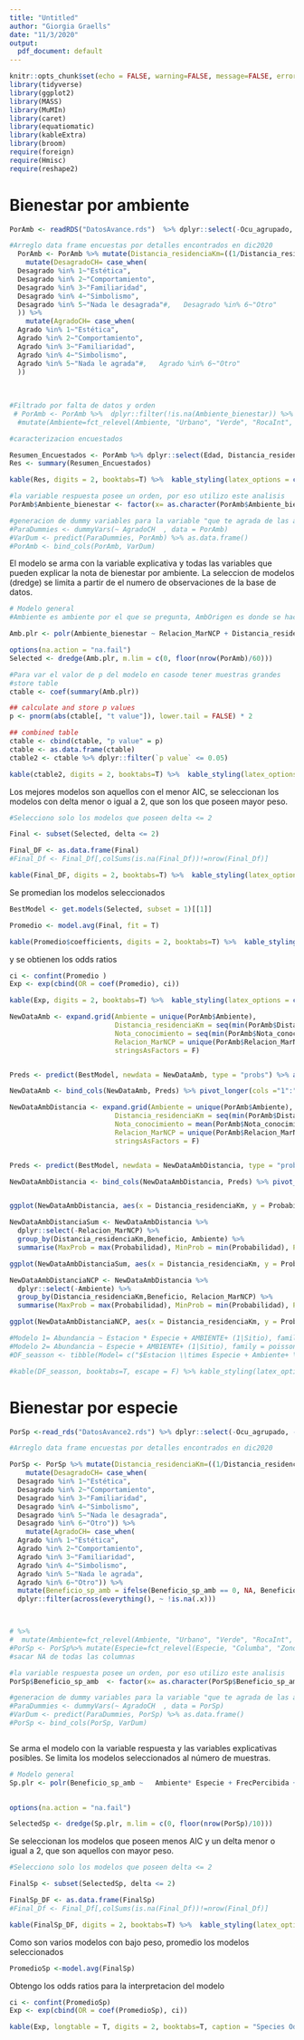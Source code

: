 ```yaml
---
title: "Untitled"
author: "Giorgia Graells"
date: "11/3/2020"
output:
  pdf_document: default
---
```


```r
knitr::opts_chunk$set(echo = FALSE, warning=FALSE, message=FALSE, error=F)
library(tidyverse)
library(ggplot2)
library(MASS)
library(MuMIn)
library(caret)
library(equatiomatic)
library(kableExtra)
library(broom)
require(foreign)
require(Hmisc)
require(reshape2)
```

# Bienestar por ambiente

```r
PorAmb <- readRDS("DatosAvance.rds")  %>% dplyr::select(-Ocu_agrupado, -Encuestador, -Ingresos, -Integrantes_familia, -Ingreso_percap)  

#Arreglo data frame encuestas por detalles encontrados en dic2020
  PorAmb <- PorAmb %>% mutate(Distancia_residenciaKm=((1/Distancia_residenciaKm)-1)) %>% 
    mutate(DesagradoCH= case_when(
  Desagrado %in% 1~"Estética",
  Desagrado %in% 2~"Comportamiento",
  Desagrado %in% 3~"Familiaridad",
  Desagrado %in% 4~"Simbolismo",
  Desagrado %in% 5~"Nada le desagrada"#,   Desagrado %in% 6~"Otro"
  )) %>% 
    mutate(AgradoCH= case_when(
  Agrado %in% 1~"Estética",
  Agrado %in% 2~"Comportamiento",
  Agrado %in% 3~"Familiaridad",
  Agrado %in% 4~"Simbolismo",
  Agrado %in% 5~"Nada le agrada"#,   Agrado %in% 6~"Otro"
  ))
  
    
  
#Filtrado por falta de datos y orden
 # PorAmb <- PorAmb %>%  dplyr::filter(!is.na(Ambiente_bienestar)) %>%
  #mutate(Ambiente=fct_relevel(Ambiente, "Urbano", "Verde", "RocaInt", "PlayaInt", "PlayaNat"))

```


```r
#caracterizacion encuestados

Resumen_Encuestados <- PorAmb %>% dplyr::select(Edad, Distancia_residenciaKm, Nota_conocimiento, Participacion_avistamiento, Ambiente_bienestar)
Res <- summary(Resumen_Encuestados)

kable(Res, digits = 2, booktabs=T) %>%  kable_styling(latex_options = c("scale_down"), font_size = 11)

```



```r
#la variable respuesta posee un orden, por eso utilizo este analisis
PorAmb$Ambiente_bienestar <- factor(x= as.character(PorAmb$Ambiente_bienestar), ordered= T)
```



```r
#generacion de dummy variables para la variable "que te agrada de las aves?"
#ParaDummies <- dummyVars(~ AgradoCH  , data = PorAmb)
#VarDum <- predict(ParaDummies, PorAmb) %>% as.data.frame()
#PorAmb <- bind_cols(PorAmb, VarDum)

```


El modelo se arma con la variable explicativa y todas las variables que pueden explicar la nota de bienestar por ambiente. La seleccion de modelos (dredge) se limita a partir de el numero de observaciones de la base de datos.

```r
# Modelo general
#Ambiente es ambiente por el que se pregunta, AmbOrigen es donde se hace la encuesta

Amb.plr <- polr(Ambiente_bienestar ~ Relacion_MarNCP + Distancia_residenciaKm+  Nota_conocimiento+ AmbOrigen+ Ambiente + AgradoCH , data = PorAmb, Hess=TRUE)

options(na.action = "na.fail")       
Selected <- dredge(Amb.plr, m.lim = c(0, floor(nrow(PorAmb)/60)))

```




```r
#Para var el valor de p del modelo en casode tener muestras grandes
#store table
ctable <- coef(summary(Amb.plr))

## calculate and store p values
p <- pnorm(abs(ctable[, "t value"]), lower.tail = FALSE) * 2

## combined table
ctable <- cbind(ctable, "p value" = p)
ctable <- as.data.frame(ctable)
ctable2 <- ctable %>% dplyr::filter(`p value` <= 0.05)

kable(ctable2, digits = 2, booktabs=T) %>%  kable_styling(latex_options = c("scale_down"), font_size = 11)


```


Los mejores modelos son aquellos con el menor AIC, se seleccionan los modelos con delta menor o igual a 2, que son los que poseen mayor peso.



```r
#Selecciono solo los modelos que poseen delta <= 2 

Final <- subset(Selected, delta <= 2)

Final_DF <- as.data.frame(Final)
#Final_Df <- Final_Df[,colSums(is.na(Final_Df))!=nrow(Final_Df)]

kable(Final_DF, digits = 2, booktabs=T) %>%  kable_styling(latex_options = c("scale_down"), font_size = 9)
```

Se promedian los modelos seleccionados

```r

BestModel <- get.models(Selected, subset = 1)[[1]]

Promedio <- model.avg(Final, fit = T)

kable(Promedio$coefficients, digits = 2, booktabs=T) %>%  kable_styling(latex_options = c("scale_down"), font_size = 9)

```


y se obtienen los odds ratios

```r
ci <- confint(Promedio )
Exp <- exp(cbind(OR = coef(Promedio), ci))

kable(Exp, digits = 2, booktabs=T) %>%  kable_styling(latex_options = c("scale_down"), font_size = 9)

```


```r
NewDataAmb <- expand.grid(Ambiente = unique(PorAmb$Ambiente), 
                          Distancia_residenciaKm = seq(min(PorAmb$Distancia_residenciaKm), max(PorAmb$Distancia_residenciaKm), length.out = 10), 
                          Nota_conocimiento = seq(min(PorAmb$Nota_conocimiento), max(PorAmb$Nota_conocimiento), length.out = 10),
                          Relacion_MarNCP = unique(PorAmb$Relacion_MarNCP),
                          stringsAsFactors = F)


Preds <- predict(BestModel, newdata = NewDataAmb, type = "probs") %>% as.data.frame() 

NewDataAmb <- bind_cols(NewDataAmb, Preds) %>% pivot_longer(cols ="1":"7",names_to = "Beneficio", values_to = "Probabilidad")
```


```r
NewDataAmbDistancia <- expand.grid(Ambiente = unique(PorAmb$Ambiente), 
                          Distancia_residenciaKm = seq(min(PorAmb$Distancia_residenciaKm), max(PorAmb$Distancia_residenciaKm), length.out = 10), 
                          Nota_conocimiento = mean(PorAmb$Nota_conocimiento),
                          Relacion_MarNCP = unique(PorAmb$Relacion_MarNCP),
                          stringsAsFactors = F)


Preds <- predict(BestModel, newdata = NewDataAmbDistancia, type = "probs") %>% as.data.frame() 

NewDataAmbDistancia <- bind_cols(NewDataAmbDistancia, Preds) %>% pivot_longer(cols ="1":"7",names_to = "Beneficio", values_to = "Probabilidad")


ggplot(NewDataAmbDistancia, aes(x = Distancia_residenciaKm, y = Probabilidad, color = Beneficio)) + geom_path() + facet_grid(Ambiente~Relacion_MarNCP)

NewDataAmbDistanciaSum <- NewDataAmbDistancia %>% 
  dplyr::select(-Relacion_MarNCP) %>% 
  group_by(Distancia_residenciaKm,Beneficio, Ambiente) %>% 
  summarise(MaxProb = max(Probabilidad), MinProb = min(Probabilidad), Probabilidad = mean(Probabilidad))

ggplot(NewDataAmbDistanciaSum, aes(x = Distancia_residenciaKm, y = Probabilidad, color = Beneficio, fill = Beneficio, group = Beneficio)) + geom_ribbon(aes(ymax = MaxProb, ymin =MinProb), alpha = 0.5) + geom_path() + facet_wrap(~Ambiente)
```


```r
NewDataAmbDistanciaNCP <- NewDataAmbDistancia %>% 
  dplyr::select(-Ambiente) %>% 
  group_by(Distancia_residenciaKm,Beneficio, Relacion_MarNCP) %>% 
  summarise(MaxProb = max(Probabilidad), MinProb = min(Probabilidad), Probabilidad = mean(Probabilidad))

ggplot(NewDataAmbDistanciaNCP, aes(x = Distancia_residenciaKm, y = Probabilidad, color = Beneficio, fill = Beneficio, group = Beneficio)) + geom_ribbon(aes(ymax = MaxProb, ymin =MinProb), alpha = 0.5) + geom_path() + facet_wrap(~Relacion_MarNCP)+ theme_classic()
```



```r
#Modelo 1= Abundancia ~ Estacion * Especie + AMBIENTE+ (1|Sitio), family = poisson, data =Aves ) #AIC 17716.1
#Modelo 2= Abundancia ~ Especie + AMBIENTE+ (1|Sitio), family = poisson, data =Aves )           #AIC 18241.0
#DF_seasson <- tibble(Model= c("$Estacion \\times Especie + Ambiente+ \\frac{1}{Sitio}$", "$Especie + Ambiente + \\frac{1}{Sitio}$"), AIC= c(17716.1, 18241.0))

#kable(DF_seasson, booktabs=T, escape = F) %>% kable_styling(latex_options = "basic") 

```



# Bienestar por especie

```r
PorSp <-read_rds("DatosAvance2.rds") %>% dplyr::select(-Ocu_agrupado, -Encuestador, -Ingresos, -Integrantes_familia, -Ingreso_percap)  

#Arreglo data frame encuestas por detalles encontrados en dic2020

PorSp <- PorSp %>% mutate(Distancia_residenciaKm=((1/Distancia_residenciaKm)-1)) %>% 
    mutate(DesagradoCH= case_when(
  Desagrado %in% 1~"Estética",
  Desagrado %in% 2~"Comportamiento",
  Desagrado %in% 3~"Familiaridad",
  Desagrado %in% 4~"Simbolismo",
  Desagrado %in% 5~"Nada le desagrada",
  Desagrado %in% 6~"Otro")) %>% 
    mutate(AgradoCH= case_when(
  Agrado %in% 1~"Estética",
  Agrado %in% 2~"Comportamiento",
  Agrado %in% 3~"Familiaridad",
  Agrado %in% 4~"Simbolismo",
  Agrado %in% 5~"Nada le agrada",
  Agrado %in% 6~"Otro")) %>% 
  mutate(Beneficio_sp_amb = ifelse(Beneficio_sp_amb == 0, NA, Beneficio_sp_amb)) %>% 
  dplyr::filter(across(everything(), ~ !is.na(.x)))



# %>% 
#  mutate(Ambiente=fct_relevel(Ambiente, "Urbano", "Verde", "RocaInt", "PlayaInt", "PlayaNat"))
#PorSp <- PorSp%>% mutate(Especie=fct_relevel(Especie, "Columba", "Zonotrichia", "Turdus", "Larus", "Phalacrocorax"))
#sacar NA de todas las columnas


```


```r

#la variable respuesta posee un orden, por eso utilizo este analisis
PorSp$Beneficio_sp_amb  <- factor(x= as.character(PorSp$Beneficio_sp_amb), ordered= T)
```


```r
#generacion de dummy variables para la variable "que te agrada de las aves?"
#ParaDummies <- dummyVars(~ AgradoCH  , data = PorSp)
#VarDum <- predict(ParaDummies, PorSp) %>% as.data.frame()
#PorSp <- bind_cols(PorSp, VarDum)



```


Se arma el modelo con la variable respuesta y las variables explicativas posibles. Se limita los modelos seleccionados al número de muestras.

```r
# Modelo general
Sp.plr <- polr(Beneficio_sp_amb ~   Ambiente* Especie + FrecPercibida + Conoce_especie + Conoce_nombre + Conoce_origen +AmbOrigen , data = PorSp, Hess=TRUE)
                                  

options(na.action = "na.fail")

SelectedSp <- dredge(Sp.plr, m.lim = c(0, floor(nrow(PorSp)/10)))

```


Se seleccionan los modelos que poseen menos AIC y un delta menor o igual a 2, que son aquellos con mayor peso.


```r
#Selecciono solo los modelos que poseen delta <= 2 

FinalSp <- subset(SelectedSp, delta <= 2)

FinalSp_DF <- as.data.frame(FinalSp)
#Final_Df <- Final_Df[,colSums(is.na(Final_Df))!=nrow(Final_Df)]

kable(FinalSp_DF, digits = 2, booktabs=T) %>%  kable_styling(latex_options = c("scale_down"), font_size = 9)
```

Como son varios modelos con bajo peso, promedio los modelos seleccionados

```r

PromedioSp <-model.avg(FinalSp)


```

Obtengo los odds ratios para la interpretacion del modelo


```r
ci <- confint(PromedioSp)
Exp <- exp(cbind(OR = coef(PromedioSp), ci))

kable(Exp, longtable = T, digits = 2, booktabs=T, caption = "Species OddsRratios") %>%  kable_styling(latex_options = c("scale_down"), font_size = 8)




```




